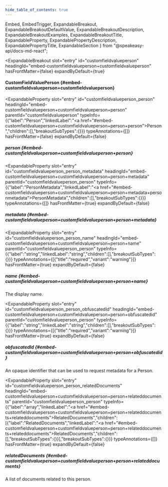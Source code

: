 ```yaml
---
hide_table_of_contents: true
---
```

  Embed,
  EmbedTrigger,
  ExpandableBreakout,
  ExpandableBreakoutDefaultValue,
  ExpandableBreakoutDescription,
  ExpandableBreakoutExamples,
  ExpandableBreakoutTitle,
  ExpandableProperty,
  ExpandablePropertyDescription,
  ExpandablePropertyTitle,
  ExpandableSection
} from "@speakeasy-api/docs-md-react";

<ExpandableSection>

<ExpandableBreakout
  slot="entry"
  id="customfieldvalueperson"
  headingId="embed-customfieldvalueperson+customfieldvalueperson"
  hasFrontMatter={false}
  expandByDefault={true}
>

<ExpandableBreakoutTitle slot="title">

#### CustomFieldValuePerson \{#embed-customfieldvalueperson+customfieldvalueperson\}

</ExpandableBreakoutTitle>

<ExpandableBreakoutDescription slot="description">

</ExpandableBreakoutDescription>

<ExpandableBreakoutExamples slot="examples">

</ExpandableBreakoutExamples>

<ExpandableBreakoutDefaultValue slot="defaultValue">

</ExpandableBreakoutDefaultValue>

</ExpandableBreakout>

<ExpandableProperty
  slot="entry"
  id="customfieldvalueperson_person"
  headingId="embed-customfieldvalueperson+customfieldvalueperson+person"
  parentId="customfieldvalueperson"
  typeInfo={{"label":"Person","linkedLabel":"<a href=\"#embed-customfieldvalueperson+customfieldvalueperson+person+person\">Person</a>","children":[],"breakoutSubTypes":{}}}
  typeAnnotations={[]}
  hasFrontMatter={false}
  expandByDefault={false}
>

<ExpandablePropertyTitle slot="title">

##### person \{#embed-customfieldvalueperson+customfieldvalueperson+person\}

</ExpandablePropertyTitle>

</ExpandableProperty>

<ExpandableProperty
  slot="entry"
  id="customfieldvalueperson_person_metadata"
  headingId="embed-customfieldvalueperson+customfieldvalueperson+person+metadata"
  parentId="customfieldvalueperson_person"
  typeInfo={{"label":"PersonMetadata","linkedLabel":"<a href=\"#embed-customfieldvalueperson+customfieldvalueperson+person+metadata+personmetadata\">PersonMetadata</a>","children":[],"breakoutSubTypes":{}}}
  typeAnnotations={[]}
  hasFrontMatter={true}
  expandByDefault={false}
>

<ExpandablePropertyTitle slot="title">

##### metadata \{#embed-customfieldvalueperson+customfieldvalueperson+person+metadata\}

</ExpandablePropertyTitle>

<Embed slot="embed">

<EmbedTrigger slot="trigger" embedTitle="metadata" triggerText="View metadata details">

<Embedmetadata />

</EmbedTrigger>

</Embed>

</ExpandableProperty>

<ExpandableProperty
  slot="entry"
  id="customfieldvalueperson_person_name"
  headingId="embed-customfieldvalueperson+customfieldvalueperson+person+name"
  parentId="customfieldvalueperson_person"
  typeInfo={{"label":"string","linkedLabel":"string","children":[],"breakoutSubTypes":{}}}
  typeAnnotations={[{"title":"required","variant":"warning"}]}
  hasFrontMatter={true}
  expandByDefault={false}
>

<ExpandablePropertyTitle slot="title">

##### name \{#embed-customfieldvalueperson+customfieldvalueperson+person+name\}

</ExpandablePropertyTitle>

<ExpandablePropertyDescription slot="description">

The display name.

</ExpandablePropertyDescription>

</ExpandableProperty>

<ExpandableProperty
  slot="entry"
  id="customfieldvalueperson_person_obfuscatedId"
  headingId="embed-customfieldvalueperson+customfieldvalueperson+person+obfuscatedid"
  parentId="customfieldvalueperson_person"
  typeInfo={{"label":"string","linkedLabel":"string","children":[],"breakoutSubTypes":{}}}
  typeAnnotations={[{"title":"required","variant":"warning"}]}
  hasFrontMatter={true}
  expandByDefault={false}
>

<ExpandablePropertyTitle slot="title">

##### obfuscatedId \{#embed-customfieldvalueperson+customfieldvalueperson+person+obfuscatedid\}

</ExpandablePropertyTitle>

<ExpandablePropertyDescription slot="description">

An opaque identifier that can be used to request metadata for a Person.

</ExpandablePropertyDescription>

</ExpandableProperty>

<ExpandableProperty
  slot="entry"
  id="customfieldvalueperson_person_relatedDocuments"
  headingId="embed-customfieldvalueperson+customfieldvalueperson+person+relateddocuments"
  parentId="customfieldvalueperson_person"
  typeInfo={{"label":"array","linkedLabel":"<a href=\"#embed-customfieldvalueperson+customfieldvalueperson+person+relateddocuments+relateddocuments\">RelatedDocuments</a>","children":[{"label":"RelatedDocuments","linkedLabel":"<a href=\"#embed-customfieldvalueperson+customfieldvalueperson+person+relateddocuments+relateddocuments\">RelatedDocuments</a>","children":[],"breakoutSubTypes":{}}],"breakoutSubTypes":{}}}
  typeAnnotations={[]}
  hasFrontMatter={true}
  expandByDefault={false}
>

<ExpandablePropertyTitle slot="title">

##### relatedDocuments \{#embed-customfieldvalueperson+customfieldvalueperson+person+relateddocuments\}

</ExpandablePropertyTitle>

<ExpandablePropertyDescription slot="description">

A list of documents related to this person.

</ExpandablePropertyDescription>

</ExpandableProperty>

</ExpandableSection>